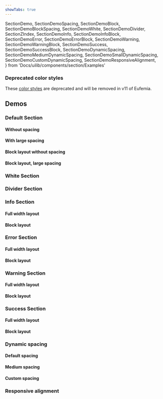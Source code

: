 ```yaml
---
showTabs: true
---
```


  SectionDemo,
  SectionDemoSpacing,
  SectionDemoBlock,
  SectionDemoBlockSpacing,
  SectionDemoWhite,
  SectionDemoDivider,
  SectionZIndex,
  SectionDemoInfo,
  SectionDemoInfoBlock,
  SectionDemoError,
  SectionDemoErrorBlock,
  SectionDemoWarning,
  SectionDemoWarningBlock,
  SectionDemoSuccess,
  SectionDemoSuccessBlock,
  SectionDemoDynamicSpacing,
  SectionDemoMediumDynamicSpacing,
  SectionDemoSmallDynamicSpacing,
  SectionDemoCustomDynamicSpacing,
  SectionDemoResponsiveAlignment,
} from 'Docs/uilib/components/section/Examples'

### Deprecated color styles

These [color styles](/uilib/components/section/deprecated/) are deprecated and will be removed in v11 of Eufemia.

## Demos

### Default Section

#### Without spacing

<SectionDemo />

#### With large spacing

<SectionDemoSpacing />

#### Block layout without spacing

<SectionDemoBlock />

#### Block layout, large spacing

<SectionDemoBlockSpacing />

### White Section

<SectionDemoWhite />

### Divider Section

<SectionDemoDivider />

### Info Section

#### Full width layout

<SectionDemoInfo />

#### Block layout

<SectionDemoInfoBlock />

### Error Section

#### Full width layout

<SectionDemoError />

#### Block layout

<SectionDemoErrorBlock />

### Warning Section

#### Full width layout

<SectionDemoWarning />

#### Block layout

<SectionDemoWarningBlock />

### Success Section

#### Full width layout

<SectionDemoSuccess />

#### Block layout

<SectionDemoSuccessBlock />

### Dynamic spacing

#### Default spacing

<SectionDemoDynamicSpacing />

#### Medium spacing

<SectionDemoMediumDynamicSpacing />

#### Custom spacing

<SectionDemoCustomDynamicSpacing />

### Responsive alignment

<SectionDemoResponsiveAlignment />

<VisibleWhenVisualTest>
  <SectionZIndex />
</VisibleWhenVisualTest>
